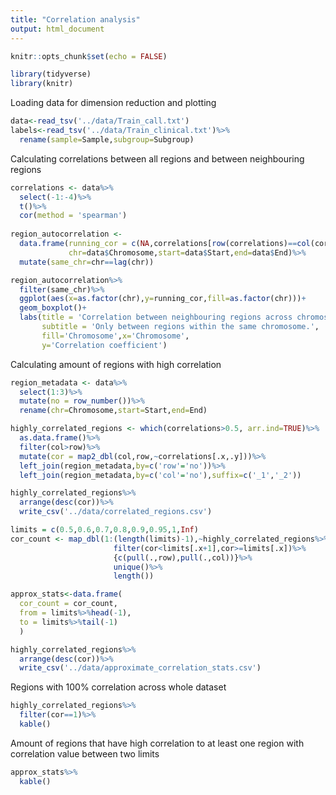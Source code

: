 ```yaml
---
title: "Correlation analysis"
output: html_document
---
```


```r
knitr::opts_chunk$set(echo = FALSE)
```

```r
library(tidyverse)
library(knitr)
```

Loading data for dimension reduction and plotting
```r
data<-read_tsv('../data/Train_call.txt')
labels<-read_tsv('../data/Train_clinical.txt')%>%
  rename(sample=Sample,subgroup=Subgroup)
```
Calculating correlations between all regions and between neighbouring regions
```r
correlations <- data%>%
  select(-1:-4)%>%
  t()%>%
  cor(method = 'spearman')
  
region_autocorrelation <- 
  data.frame(running_cor = c(NA,correlations[row(correlations)==col(correlations)+1]),
             chr=data$Chromosome,start=data$Start,end=data$End)%>%
  mutate(same_chr=chr==lag(chr))

```

```r
region_autocorrelation%>%
  filter(same_chr)%>%
  ggplot(aes(x=as.factor(chr),y=running_cor,fill=as.factor(chr)))+
  geom_boxplot()+
  labs(title = 'Correlation between neighbouring regions across chromosomes.',
       subtitle = 'Only between regions within the same chromosome.',
       fill='Chromosome',x='Chromosome',
       y='Correlation coefficient')
```
Calculating amount of regions with high correlation
```r
region_metadata <- data%>%
  select(1:3)%>%
  mutate(no = row_number())%>%
  rename(chr=Chromosome,start=Start,end=End)

highly_correlated_regions <- which(correlations>0.5, arr.ind=TRUE)%>%
  as.data.frame()%>%
  filter(col>row)%>%
  mutate(cor = map2_dbl(col,row,~correlations[.x,.y]))%>%
  left_join(region_metadata,by=c('row'='no'))%>%
  left_join(region_metadata,by=c('col'='no'),suffix=c('_1','_2'))

highly_correlated_regions%>%
  arrange(desc(cor))%>%
  write_csv('../data/correlated_regions.csv')

limits = c(0.5,0.6,0.7,0.8,0.9,0.95,1,Inf)
cor_count <- map_dbl(1:(length(limits)-1),~highly_correlated_regions%>%
                       filter(cor<limits[.x+1],cor>=limits[.x])%>%
                       {c(pull(.,row),pull(.,col))}%>%
                       unique()%>%
                       length())

approx_stats<-data.frame(
  cor_count = cor_count, 
  from = limits%>%head(-1), 
  to = limits%>%tail(-1)
  )

highly_correlated_regions%>%
  arrange(desc(cor))%>%
  write_csv('../data/approximate_correlation_stats.csv')

```
Regions with 100% correlation across whole dataset
```r
highly_correlated_regions%>%
  filter(cor==1)%>%
  kable()
```
Amount of regions that have high correlation to at least one region with correlation 
value between two limits
```r
approx_stats%>%
  kable()
```

